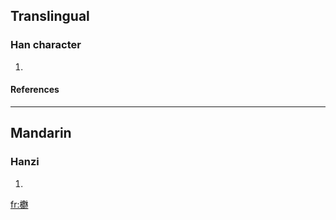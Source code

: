 ==Translingual==
===Han character===
{{Han char|rn=75|rad=木|as=17|sn=21|four=|canj=木廿女木 (DTVD)}}
# {{defn|Han|sort=木17}}
====References====
{{Han ref|kx=0562.320|dkj=15901|dj=0951.110|hdz=21321.020|uh=6B01|ud=27393}}

----
==Mandarin==
===Hanzi===
{{cmn-hanzi|pin=[[nóng]] ([[nong2]])|wg=nung<sup>2</sup>}}
# {{defn|Mandarin}}

[[fr:欁]]